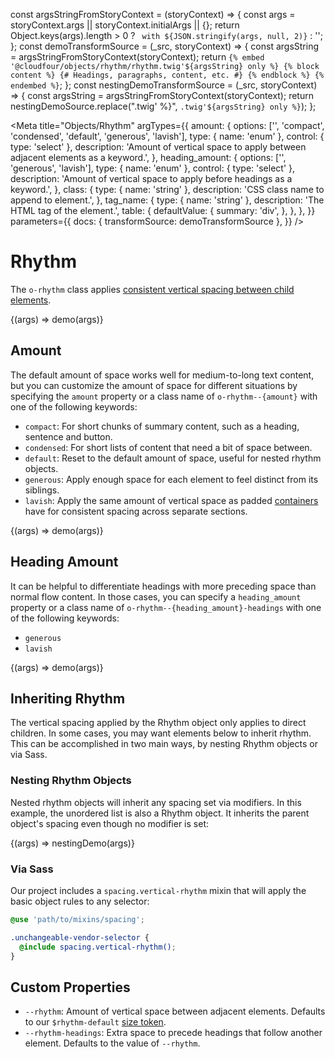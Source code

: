 const argsStringFromStoryContext = (storyContext) => {
  const args = storyContext.args || storyContext.initialArgs || {};
  return Object.keys(args).length > 0
    ? ` with ${JSON.stringify(args, null, 2)}`
    : '';
};
const demoTransformSource = (_src, storyContext) => {
  const argsString = argsStringFromStoryContext(storyContext);
  return `{% embed '@cloudfour/objects/rhythm/rhythm.twig'${argsString} only %}
  {% block content %}
    {# Headings, paragraphs, content, etc. #}
  {% endblock %}
{% endembed %}`;
};
const nestingDemoTransformSource = (_src, storyContext) => {
  const argsString = argsStringFromStoryContext(storyContext);
  return nestingDemoSource.replace(".twig' %}", `.twig'${argsString} only %}`);
};

<Meta
  title="Objects/Rhythm"
  argTypes={{
    amount: {
      options: ['', 'compact', 'condensed', 'default', 'generous', 'lavish'],
      type: { name: 'enum' },
      control: { type: 'select' },
      description:
        'Amount of vertical space to apply between adjacent elements as a keyword.',
    },
    heading_amount: {
      options: ['', 'generous', 'lavish'],
      type: { name: 'enum' },
      control: { type: 'select' },
      description:
        'Amount of vertical space to apply before headings as a keyword.',
    },
    class: {
      type: { name: 'string' },
      description: 'CSS class name to append to element.',
    },
    tag_name: {
      type: { name: 'string' },
      description: 'The HTML tag of the element.',
      table: {
        defaultValue: {
          summary: 'div',
        },
      },
    },
  }}
  parameters={{
    docs: { transformSource: demoTransformSource },
  }}
/>

# Rhythm

The `o-rhythm` class applies [consistent vertical spacing between child elements](https://alistapart.com/article/axiomatic-css-and-lobotomized-owls/).

<Canvas>
  <Story name="Example">{(args) => demo(args)}</Story>
</Canvas>

<ArgsTable story="Example" />

## Amount

The default amount of space works well for medium-to-long text content, but you can customize the amount of space for different situations by specifying the `amount` property or a class name of `o-rhythm--{amount}` with one of the following keywords:

- `compact`: For short chunks of summary content, such as a heading, sentence and button.
- `condensed`: For short lists of content that need a bit of space between.
- `default`: Reset to the default amount of space, useful for nested rhythm objects.
- `generous`: Apply enough space for each element to feel distinct from its siblings.
- `lavish`: Apply the same amount of vertical space as padded [containers](/?path=/docs/objects-container--basic) have for consistent spacing across separate sections.

<Canvas>
  <Story name="Amount" args={{ amount: 'condensed' }}>
    {(args) => demo(args)}
  </Story>
</Canvas>

## Heading Amount

It can be helpful to differentiate headings with more preceding space than normal flow content. In those cases, you can specify a `heading_amount` property or a class name of `o-rhythm--{heading_amount}-headings` with one of the following keywords:

- `generous`
- `lavish`

<Canvas>
  <Story
    name="Heading Amount"
    args={{ amount: 'condensed', heading_amount: 'generous' }}
  >
    {(args) => demo(args)}
  </Story>
</Canvas>

## Inheriting Rhythm

The vertical spacing applied by the Rhythm object only applies to direct children. In some cases, you may want elements below to inherit rhythm. This can be accomplished in two main ways, by nesting Rhythm objects or via Sass.

### Nesting Rhythm Objects

Nested rhythm objects will inherit any spacing set via modifiers. In this example, the unordered list is also a Rhythm object. It inherits the parent object's spacing even though no modifier is set:

<Canvas>
  <Story
    name="Nesting"
    args={{ amount: 'condensed' }}
    parameters={{
      docs: { transformSource: nestingDemoTransformSource },
    }}
  >
    {(args) => nestingDemo(args)}
  </Story>
</Canvas>

### Via Sass

Our project includes a `spacing.vertical-rhythm` mixin that will apply the basic object rules to any selector:

```scss
@use 'path/to/mixins/spacing';

.unchangeable-vendor-selector {
  @include spacing.vertical-rhythm();
}
```

## Custom Properties

- `--rhythm`: Amount of vertical space between adjacent elements. Defaults to our `$rhythm-default` [size token](/docs/design-tokens-size--page#rhythm).
- `--rhythm-headings`: Extra space to precede headings that follow another element. Defaults to the value of `--rhythm`.

